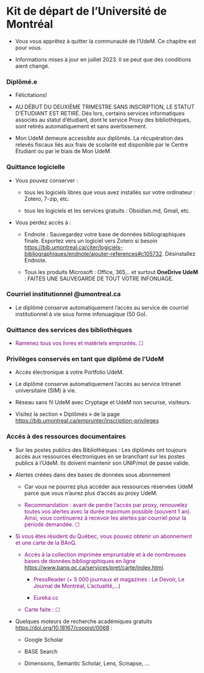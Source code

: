 # Kit de départ de l'Université de Montréal {#sec-kitdepartudem}

-   Vous vous apprêtez à quitter la communauté de l'UdeM. Ce chapitre est pour vous.

-   Informations mises à jour en juillet 2023. Il se peut que des conditions aient changé.

### Diplômé.e

-   Félicitations!

-   AU DÉBUT DU DEUXIÈME TRIMESTRE SANS INSCRIPTION, LE STATUT D'ÉTUDIANT EST RETIRÉ. Dès lors, certains services informatiques associés au statut d'étudiant, dont le service Proxy des bibliothèques, sont retirés automatiquement et sans avertissement.

-   Mon UdeM demeure accessible aux diplômés. La récupération des relevés fiscaux liés aux frais de scolarité est disponible par le Centre Étudiant ou par le biais de Mon UdeM.

### Quittance logicielle

-   Vous pouvez conserver :

    -   tous les logiciels libres que vous avez installés sur votre ordinateur : Zotero, 7-zip, etc.

    -   tous les logiciels et les services gratuits : Obsidian.md, Gmail, etc.

-   Vous perdez accès à :

    -   Endnote : Sauvegardez votre base de données bibliographiques finale. Exportez vers un logiciel vers Zotero si besoin <https://bib.umontreal.ca/citer/logiciels-bibliographiques/endnote/ajouter-references#c105732>. Désinstallez Endnote.

    -   Tous les produits Microsoft : Office, 365,.. et surtout **OneDrive UdeM** : FAITES UNE SAUVEGARDE DE TOUT VOTRE INFONUAGE.

### Courriel institutionnel \@umontreal.ca

-   Le diplômé conserve automatiquement l'accès au service de courriel institutionnel à vie sous forme infonuagique (50 Go).

### Quittance des services des bibliothèques

-   [Ramenez tous vos livres et matériels empruntés. ☐]{style="color: purple"}

### Privilèges conservés en tant que diplômé de l'UdeM

-   Accès électronique à votre Portfolio UdeM.

-   Le diplômé conserve automatiquement l'accès au service Intranet universitaire (SIM) à vie.

-   Réseau sans fil UdeM avec Cryptage et UdeM non securise, visiteurs.

-   Visitez la section « Diplômés » de la page <https://bib.umontreal.ca/emprunter/inscription-privileges>

### Accès à des ressources documentaires

-   Sur les postes publics des Bibliothèques : Les diplômés ont toujours accès aux ressources électroniques en se branchant sur les postes publics à l'UdeM. Ils doivent maintenir son UNIP/mot de passe valide.

-   Alertes créées dans des bases de données sous abonnement

    -   Car vous ne pourrez plus accéder aux ressources réservées UdeM parce que vous n'aurez plus d'accès au proxy UdeM.

    -   [Recommandation : avant de perdre l'accès par proxy, renouvelez toutes vos alertes avec la durée maximum possible (souvent 1 an). Ainsi, vous continuerez à recevoir les alertes par courriel pour la période demandée. ☐]{style="color: purple"}

-   [Si vous êtes résident du Québec, vous pouvez obtenir un abonnement et une carte de la BAnQ. ]{style="color: purple"}

    -   [Accès à la collection imprimée empruntable et à de nombreuses bases de données bibliographiques en ligne]{style="color: purple"} [<https://www.banq.qc.ca/services/pret/carte/index.html>]{style="color: purple"}[. ]{style="color: purple"}

        -   [PressReader (+ 5 000 journaux et magazines : Le Devoir, Le Journal de Montréal, L'actualité,\...)]{style="color: purple"}

        -   [Eureka.cc]{style="color: purple"}

    -   [Carte faite : ☐]{style="color: purple"}

-   Quelques moteurs de recherche académiques gratuits <https://doi.org/10.18167/coopist/0068> :

    -   Google Scholar

    -   BASE Search

    -   Dimensions, Semantic Scholar, Lens, Scinapse, \...
